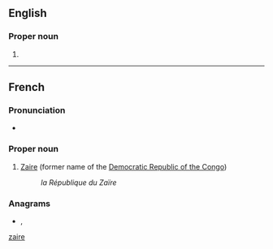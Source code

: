 {{also|zaire|Zaire|zaïre}}
==English==

===Proper noun===
{{en-proper noun}}

# {{alternative spelling of|Zaire|lang=en}}

----

==French==

===Pronunciation===
* {{audio|Fr-Zaïre.ogg|Audio|lang=fr}}

===Proper noun===
{{fr-proper noun|m}}

# [[Zaire]] (former name of the [[Democratic Republic of the Congo]])
#: ''la République du Zaïre''

===Anagrams===
* {{l|fr|azéri}}, {{l|fr|Azéri}}

[[Category:fr:Countries|zaire]]